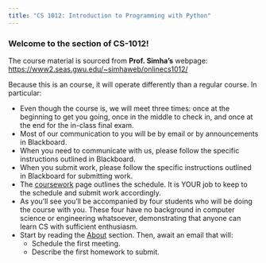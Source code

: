 ```yaml
---
title: "CS 1012: Introduction to Programming with Python"
---
```


### Welcome to the section of CS-1012!

:::{.callout-caution title="Cource Content" collapse="false"}
The course material is sourced from **Prof. Simha's** webpage: <https://www2.seas.gwu.edu/~simhaweb/onlinecs1012/>
:::

Because this is an course, it will operate differently than a regular course. In particular:

- Even though the course is, we will meet three times: once at the beginning to get you going, once in the middle to check in, and once at the end for the in-class final exam.
- Most of our communication to you will be by email or by announcements in Blackboard.
- When you need to communicate with us, please follow the specific instructions outlined in Blackboard.
- When you submit work, please follow the specific instructions outlined in Blackboard for submitting work.
- The [coursework](coursework.qmd) page outlines the schedule. It is YOUR job to keep to the schedule and submit work accordingly.
- As you'll see you'll be accompanied by four students who will be doing the course with you. These four have no background in computer science or engineering whatsoever, demonstrating that anyone can learn CS with sufficient enthusiasm.
- Start by reading the [About](about.qmd) section. Then, await an email that will:
    - Schedule the first meeting.
    - Describe the first homework to submit.

